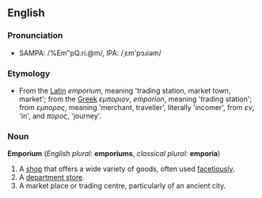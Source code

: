 == English ==

=== Pronunciation ===

* SAMPA: /%Em"pQ.ri.@m/, IPA: /&#716;&#603;m'p&#596;&#633;i&#601;m/

=== Etymology ===

* From the [[Latin]] ''emporium'', meaning 'trading station, market town, market'; from the [[Greek]] ''&epsilon;&mu;&pi;&omicron;&rho;&iota;&omicron;&nu;'', ''emporion'', meaning 'trading station'; from ''&epsilon;&mu;&pi;&omicron;&rho;&omicron;&sigmaf;'', meaning 'merchant, traveller', literally 'incomer', from ''&epsilon;&nu;'', 'in', and ''&pi;&omicron;&rho;&omicron;&sigmaf;'', 'journey'.

=== Noun ===

'''Emporium''' (''English plural'': '''emporiums''', ''classical plural'': '''emporia''')

# A [[shop]] that offers a wide variety of goods, often used [[facetiously]].
# A [[department store]].
# A market place or trading centre, particularly of an ancient city.